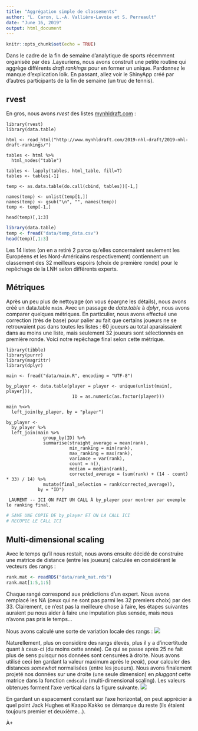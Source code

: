```yaml
---
title: "Aggrégation simple de classements"
author: "L. Caron, L.-A. Vallière-Lavoie et S. Perreault"
date: "June 16, 2019"
output: html_document
---
```


```r
knitr::opts_chunk$set(echo = TRUE)
```

Dans le cadre de la fin de semaine d'analytique de sports récemment organisée par des .Layeuriens, nous avons construit une petite routine qui aggrège différents *draft rankings* pour en former un unique.
Pardonnez le manque d'explication lolk.
En passant, allez voir le ShinyApp créé par d'autres participants de la fin de semaine (un truc de tennis).

## rvest
En gros, nous avons *rvest* des listes [mynhldraft.com](http://www.mynhldraft.com/2019-nhl-draft/2019-nhl-draft-rankings/) :
```
library(rvest)
library(data.table)

html <- read_html("http://www.mynhldraft.com/2019-nhl-draft/2019-nhl-draft-rankings/")

tables <- html %>%
  html_nodes("table")

tables <- lapply(tables, html_table, fill=T)
tables <- tables[-1]

temp <- as.data.table(do.call(cbind, tables))[-1,]

names(temp) <- unlist(temp[1,])
names(temp) <- gsub("\n", "", names(temp))
temp <- temp[-1,]

head(temp)[,1:3]
```

```r
library(data.table)
temp <- fread("data/temp_data.csv")
head(temp)[,1:3]
```
Les 14 listes (on en a retiré 2 parce qu'elles concernaient seulement les Européens et les Nord-Américains respectivement) contiennent un classement des 32 meilleurs espoirs (choix de première ronde) pour le repêchage de la LNH selon différents experts.

## Métriques
Après un peu plus de nettoyage (on vous épargne les détails), nous avons créé un data.table `main`.
Avec un passage de *data.table* à *dplyr*, nous avons comparer quelques métriques.
En particulier, nous avons effectué une correction (très de base) pour palier au fait que certains joueurs ne se retrouvaient pas dans toutes les listes : 60 joueurs au total aparaissaient dans au moins une liste, mais seulement 32 joueurs sont sélectionnés en première ronde.
Voici notre repêchage final selon cette métrique.
```
library(tibble)
library(purrr)
library(magrittr)
library(dplyr)

main <- fread("data/main.R", encoding = "UTF-8")

by_player <- data.table(player = player <- unique(unlist(main[, player])),
                         ID = as.numeric(as.factor(player)))

main %<>%
  left_join(by_player, by = "player")

by_player <-
  by_player %>%
  left_join(main %>%
              group_by(ID) %>%
              summarise(straight_average = mean(rank),
                        min_ranking = min(rank),
                        max_ranking = max(rank),
                        variance = var(rank),
                        count = n(),
                        median = median(rank),
                        corrected_average = (sum(rank) + (14 - count) * 33) / 14) %>%
              mutate(final_selection = rank(corrected_average)),
            by = "ID")

 LAURENT -- ICI ON FAIT UN CALL À by_player pour montrer par exemple le ranking final.
```

```r
# SAVE UNE COPIE DE by_player ET ON LA CALL ICI
# RECOPIE LE CALL ICI
```

## Multi-dimensional scaling

Avec le temps qu'il nous restait, nous avons ensuite décidé de construire une matrice de distance (entre les joueurs) calculée en considérant le vecteurs des rangs :
```r
rank.mat <- readRDS("data/rank_mat.rds")
rank.mat[1:5,1:5]
```
Chaque rangé correspond aux prédictions d'un expert.
Nous avons remplacé les NA (ceux qui ne sont pas parmi les 32 premiers choix) par des 33.
Clairement, ce n'est pas la meilleure chose à faire, les étapes suivantes auraient pu nous aider à faire une imputation plus sensée, mais nous n'avons pas pris le temps...

Nous avons calculé une sorte de variation locale des rangs :
![](canard.png)

Naturellement, plus on considère des rangs élevés, plus il y a d'incertitude quant à ceux-ci (du moins cette année).
Ce qui se passe après 25 ne fait plus de sens puisqur nos données sont censurées à droite.
Nous avons utilisé ceci (en gardant la valeur maximum après le *peak*), pour calculer des distances *somewhat* normalisées (entre les joueurs).
Nous avons finalement projeté nos données sur une droite (une seule dimension) en *pluggant* cette matrice dans la fonction `cmdscale` (multi-dimensional scaling).
Les valeurs obtenues forment l'axe vertical dans la figure suivante.
![](draft-normalized.png)

En gardant un espacement constant sur l'axe horizontal, on peut apprécier à quel point Jack Hughes et Kaapo Kakko se démarque du reste (ils étaient toujours premier et deuxième...).


À+